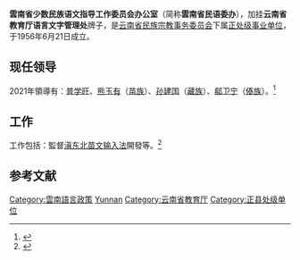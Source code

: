 '''雲南省少数民族语文指导工作委员会办公室'''（简称'''雲南省民语委办'''），加挂'''云南省教育厅语言文字管理处'''牌子，是[[云南省民族宗教事务委员会|云南省民族宗教事务委员会]]下属[[正处级|正处级]][[事业单位|事业单位]]，于1956年6月21日成立。

== 现任领导 ==
2021年領導有：[[普学旺|普学旺]]、[[熊玉有|熊玉有]]（[[苗族|苗族]]）、[[孙建国|孙建国]]（[[藏族|藏族]]）、[[郗卫宁|郗卫宁]]（[[傣族|傣族]]）。<ref>{{cite news|title=云南省少数民族语文指导工作委员会办公室简介|newspaper=雲南省民语委|date=|last=|first=|url=https://www.ynmyw.cn/T/1/Info_More.aspx?int_KindID=1}}</ref>

== 工作 ==
工作包括：監督[[滇东北苗文输入法|滇东北苗文输入法]]開發等。<ref>{{cite web|url=http://www.sohu.com/a/337666437_718279|title=苗语文 - 滇东北苗文输入法及应用软件研发工作会在禄丰召开|website=搜狐}}</ref>

== 参考文献 ==
{{Reflist}}

[[Category:雲南語言政策|Category:雲南語言政策]]
[[Category:省级语言文字工作委员会|Yunnan]]
[[Category:云南省教育厅|Category:云南省教育厅]]
[[Category:正县处级单位|Category:正县处级单位]]